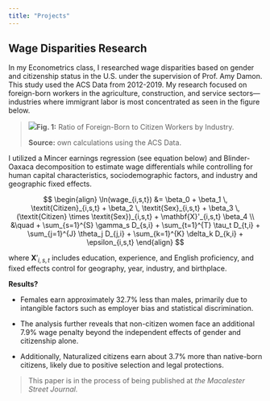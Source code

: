 ```yaml
---
title: "Projects"
---
```


## Wage Disparities Research

In my Econometrics class, I researched wage disparities based on gender and citizenship status in the U.S. under the supervision of Prof. Amy Damon. This study used the ACS Data from 2012-2019. My research focused on foreign-born workers in the agriculture, construction, and service sectors—industries where immigrant labor is most concentrated as seen in the figure below.

> ![](wage1.png)**Fig. 1:** Ratio of Foreign-Born to Citizen Workers by Industry.
>
> **Source:** own calculations using the ACS Data.

I utilized a Mincer earnings regression (see equation below) and Blinder-Oaxaca decomposition to estimate wage differentials while controlling for human capital characteristics, sociodemographic factors, and industry and geographic fixed effects.

$$
\begin{align}
\ln(wage_{i,s,t}) &= \beta_0 + \beta_1 \, \textit{Citizen}_{i,s,t} + \beta_2 \, \textit{Sex}_{i,s,t} + \beta_3 \, (\textit{Citizen} \times \textit{Sex})_{i,s,t} + \mathbf{X}'_{i,s,t} \beta_4 \\
&\quad  + \sum_{s=1}^{S} \gamma_s D_{s,i} + \sum_{t=1}^{T} \tau_t D_{t,i} + \sum_{j=1}^{J} \theta_j D_{j,i} + \sum_{k=1}^{K} \delta_k D_{k,i} + \epsilon_{i,s,t}
\end{align}
$$

where $\mathbf{X}'_{i,s,t}$ includes education, experience, and English proficiency, and fixed effects control for geography, year, industry, and birthplace.

**Results?**

-   Females earn approximately 32.7% less than males, primarily due to intangible factors such as employer bias and statistical discrimination.

-   The analysis further reveals that non-citizen women face an additional 7.9% wage penalty beyond the independent effects of gender and citizenship alone.

-   Additionally, Naturalized citizens earn about 3.7% more than native-born citizens, likely due to positive selection and legal protections.

> This paper is in the process of being published at *the* *Macalester Street Journal.*
